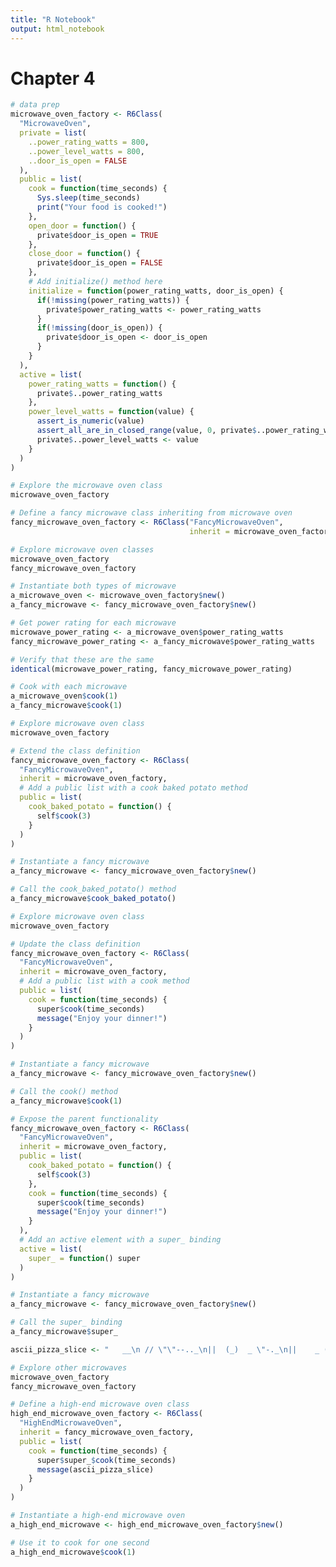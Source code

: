 ```yaml
---
title: "R Notebook"
output: html_notebook
---
```


# Chapter 4

```r
# data prep
microwave_oven_factory <- R6Class(
  "MicrowaveOven",
  private = list(
    ..power_rating_watts = 800,
    ..power_level_watts = 800,
    ..door_is_open = FALSE
  ),
  public = list(
    cook = function(time_seconds) {
      Sys.sleep(time_seconds)
      print("Your food is cooked!")
    },
    open_door = function() {
      private$door_is_open = TRUE
    },
    close_door = function() {
      private$door_is_open = FALSE
    },
    # Add initialize() method here
    initialize = function(power_rating_watts, door_is_open) {
      if(!missing(power_rating_watts)) {
        private$power_rating_watts <- power_rating_watts
      }
      if(!missing(door_is_open)) {
        private$door_is_open <- door_is_open
      }
    }
  ),
  active = list(
    power_rating_watts = function() {
      private$..power_rating_watts
    },
    power_level_watts = function(value) {
      assert_is_numeric(value)
      assert_all_are_in_closed_range(value, 0, private$..power_rating_watts)
      private$..power_level_watts <- value
    }
  )
)
```

```r
# Explore the microwave oven class
microwave_oven_factory

# Define a fancy microwave class inheriting from microwave oven
fancy_microwave_oven_factory <- R6Class("FancyMicrowaveOven",
                                        inherit = microwave_oven_factory)
```

```r
# Explore microwave oven classes
microwave_oven_factory
fancy_microwave_oven_factory

# Instantiate both types of microwave
a_microwave_oven <- microwave_oven_factory$new()
a_fancy_microwave <- fancy_microwave_oven_factory$new()

# Get power rating for each microwave
microwave_power_rating <- a_microwave_oven$power_rating_watts
fancy_microwave_power_rating <- a_fancy_microwave$power_rating_watts

# Verify that these are the same
identical(microwave_power_rating, fancy_microwave_power_rating)

# Cook with each microwave
a_microwave_oven$cook(1)
a_fancy_microwave$cook(1)
```

```r
# Explore microwave oven class
microwave_oven_factory

# Extend the class definition
fancy_microwave_oven_factory <- R6Class(
  "FancyMicrowaveOven",
  inherit = microwave_oven_factory,
  # Add a public list with a cook baked potato method
  public = list(
    cook_baked_potato = function() {
      self$cook(3)
    }
  )
)

# Instantiate a fancy microwave
a_fancy_microwave <- fancy_microwave_oven_factory$new()

# Call the cook_baked_potato() method
a_fancy_microwave$cook_baked_potato()
```

```r
# Explore microwave oven class
microwave_oven_factory

# Update the class definition
fancy_microwave_oven_factory <- R6Class(
  "FancyMicrowaveOven",
  inherit = microwave_oven_factory,
  # Add a public list with a cook method
  public = list(
    cook = function(time_seconds) {
      super$cook(time_seconds)
      message("Enjoy your dinner!")
    }
  )
)

# Instantiate a fancy microwave
a_fancy_microwave <- fancy_microwave_oven_factory$new()

# Call the cook() method
a_fancy_microwave$cook(1)
```

```r
# Expose the parent functionality
fancy_microwave_oven_factory <- R6Class(
  "FancyMicrowaveOven",
  inherit = microwave_oven_factory,
  public = list(
    cook_baked_potato = function() {
      self$cook(3)
    },
    cook = function(time_seconds) {
      super$cook(time_seconds)
      message("Enjoy your dinner!")
    }
  ),
  # Add an active element with a super_ binding
  active = list(
    super_ = function() super
  )
)

# Instantiate a fancy microwave
a_fancy_microwave <- fancy_microwave_oven_factory$new()

# Call the super_ binding
a_fancy_microwave$super_
```

```r
ascii_pizza_slice <- "   __\n // \"\"--.._\n||  (_)  _ \"-._\n||    _ (_)    '-.\n||   (_)   __..-'\n \\\\__..--\"\""
```


```r
# Explore other microwaves
microwave_oven_factory
fancy_microwave_oven_factory

# Define a high-end microwave oven class
high_end_microwave_oven_factory <- R6Class(
  "HighEndMicrowaveOven",
  inherit = fancy_microwave_oven_factory,
  public = list(
    cook = function(time_seconds) {
      super$super_$cook(time_seconds)
      message(ascii_pizza_slice)
    }
  )
)

# Instantiate a high-end microwave oven
a_high_end_microwave <- high_end_microwave_oven_factory$new()

# Use it to cook for one second
a_high_end_microwave$cook(1)
```

